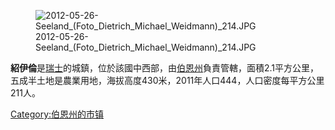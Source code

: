 {{Unreferenced|time=2019-01-22T14:29:37+00:00}}
[[Image:2012-05-26-Seeland_(Foto_Dietrich_Michael_Weidmann)_214.JPG|right]]

'''紹伊倫'''是[[瑞士|瑞士]]的城鎮，位於該國中西部，由[[伯恩州|伯恩州]]負責管轄，面積2.1平方公里，五成半土地是農業用地，海拔高度430米，2011年人口444，人口密度每平方公里211人。

{{Switzerland-geo-stub}}
[[Category:伯恩州的市镇|Category:伯恩州的市镇]]